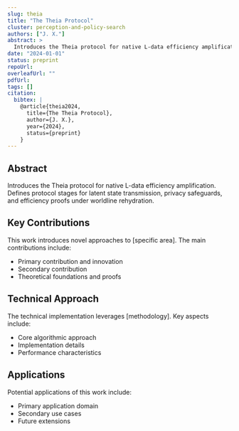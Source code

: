 ```yaml
---
slug: theia
title: "The Theia Protocol"
cluster: perception-and-policy-search
authors: ["J. X."]
abstract: >
  Introduces the Theia protocol for native L-data efficiency amplification. Defines protocol stages for latent state transmission, privacy safeguards, and efficiency proofs under worldline rehydration.
date: "2024-01-01"
status: preprint
repoUrl: 
overleafUrl: ""
pdfUrl: 
tags: []
citation:
  bibtex: |
    @article{theia2024,
      title={The Theia Protocol},
      author={J. X.},
      year={2024},
      status={preprint}
    }
---
```


## Abstract

Introduces the Theia protocol for native L-data efficiency amplification. Defines protocol stages for latent state transmission, privacy safeguards, and efficiency proofs under worldline rehydration.

## Key Contributions

This work introduces novel approaches to [specific area]. The main contributions include:

- Primary contribution and innovation
- Secondary contribution  
- Theoretical foundations and proofs

## Technical Approach

The technical implementation leverages [methodology]. Key aspects include:

- Core algorithmic approach
- Implementation details
- Performance characteristics

## Applications

Potential applications of this work include:

- Primary application domain
- Secondary use cases
- Future extensions
